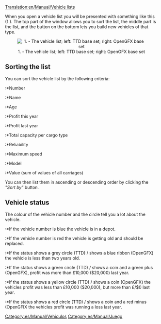 [[Translation:en/Manual/Vehicle lists]]
{{es/Traducción|en/Manual/Vehicle lists|0}}


When you open a vehicle list you will be presented with something like this (1.). The top part of the window allows you to sort the list, the middle part is the list, and the button on the bottom lets you build new vehicles of that type.

<center>[[File:en/Manual/Vehicle list.png|center|frame|1. - The vehicle list; left: TTD base set; right: OpenGFX base set]]</center>

==Sorting the list==

You can sort the vehicle list by the following criteria:
:*Number
:*Name
:*Age
:*Profit this year
:*Profit last year
:*Total capacity per cargo type
:*Reliability
:*Maximum speed
:*Model
:*Value (sum of values of all carriages)

You can then list them in ascending or descending order by clicking the ''"Sort by"'' button.

==Vehicle status==

The colour of the vehicle number and the circle tell you a lot about the vehicle.
:*If the vehicle number is blue the vehicle is in a depot.
:*If the vehicle number is red the vehicle is getting old and should be replaced.

:*If the status shows a grey circle (TTD) / shows a blue ribbon (OpenGFX) the vehicle is less than two years old.
:*If the status shows a green circle (TTD) / shows a coin and a green plus (OpenGFX), profit was more than £10,000 ($20,000) last year.
:*If the status shows a yellow circle (TTD) / shows a coin (OpenGFX) the vehicles profit was less than £10,000 ($20,000), but more than £/$0 last year.
:*If the status shows a red circle (TTD) / shows a coin and a red minus (OpenGFIX the vehicles profit was running a loss last year.

[[Category:es/Manual/Vehículos]]
[[Category:es/Manual/Juego]]